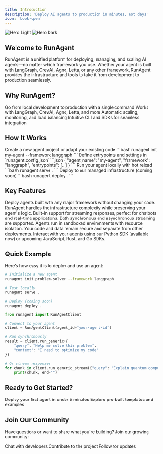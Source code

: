 ```yaml
---
title: Introduction
description: 'Deploy AI agents to production in minutes, not days'
icon: 'book-open'
---
```


<img
  className="block dark:hidden"
  src="/images/logo_light.svg"
  alt="Hero Light"
/>
<img
  className="hidden dark:block"
  src="/images/logo_dark.svg"
  alt="Hero Dark"
/>

## Welcome to RunAgent

RunAgent is a unified platform for deploying, managing, and scaling AI agents—no matter which framework you use. Whether your agent is built with LangGraph, CrewAI, Agno, Letta, or any other framework, RunAgent provides the infrastructure and tools to take it from development to production seamlessly.

## Why RunAgent?

<CardGroup cols={2}>
  <Card
    title="Deploy in Minutes"
    icon="rocket"
    href="/quickstart"
  >
    Go from local development to production with a single command
  </Card>
  <Card
    title="Framework Agnostic"
    icon="layer-group"
    href="/frameworks/overview"
  >
    Works with LangGraph, CrewAI, Agno, Letta, and more
  </Card>
  <Card
    title="Built for Scale"
    icon="chart-line"
    href="/deployment/cloud-deployment"
  >
    Automatic scaling, monitoring, and load balancing
  </Card>
  <Card
    title="Developer First"
    icon="code"
    href="/sdk/overview"
  >
    Intuitive CLI and SDKs for seamless integration
  </Card>
</CardGroup>

## How It Works

<Steps>
  <Step title="Initialize Your Project">
    Create a new agent project or adapt your existing code
    ```bash
    runagent init my-agent --framework langgraph
    ```
  </Step>
  <Step title="Configure Your Agent">
    Define entrypoints and settings in `runagent.config.json`
    ```json
    {
      "agent_name": "my-agent",
      "framework": "langgraph",
      "entrypoints": [...]
    }
    ```
  </Step>
  <Step title="Test Locally">
    Run your agent locally with hot reload
    ```bash
    runagent serve .
    ```
  </Step>
  <Step title="Deploy to Production">
    Deploy to our managed infrastructure (coming soon)
    ```bash
    runagent deploy .
    ```
  </Step>
</Steps>

## Key Features

<AccordionGroup>
  <Accordion title="Universal Framework Support">
    Deploy agents built with any major framework without changing your code. RunAgent handles the infrastructure complexity while preserving your agent's logic.
  </Accordion>
  <Accordion title="Response Streaming">
    Built-in support for streaming responses, perfect for chatbots and real-time applications. Both synchronous and asynchronous streaming are supported.
  </Accordion>
  <Accordion title="Secure Execution">
    Agents run in sandboxed environments with resource isolation. Your code and data remain secure and separate from other deployments.
  </Accordion>
  <Accordion title="Multi-Language SDKs">
    Interact with your agents using our Python SDK (available now) or upcoming JavaScript, Rust, and Go SDKs.
  </Accordion>
</AccordionGroup>

## Quick Example

Here's how easy it is to deploy and use an agent:

<CodeGroup>

```bash CLI
# Initialize a new agent
runagent init problem-solver --framework langgraph

# Test locally
runagent serve .

# Deploy (coming soon)
runagent deploy .
```

```python Python SDK
from runagent import RunAgentClient

# Connect to your agent
client = RunAgentClient(agent_id="your-agent-id")

# Run synchronously
result = client.run_generic({
    "query": "Help me solve this problem",
    "context": "I need to optimize my code"
})

# Or stream responses
for chunk in client.run_generic_stream({"query": "Explain quantum computing"}):
    print(chunk, end="")
```

</CodeGroup>

## Ready to Get Started?

<CardGroup cols={2}>
  <Card
    title="Quick Start Guide"
    icon="play"
    href="/quickstart"
  >
    Deploy your first agent in under 5 minutes
  </Card>
  <Card
    title="Browse Examples"
    icon="code"
    href="/resources/examples"
  >
    Explore pre-built templates and examples
  </Card>
</CardGroup>

## Join Our Community

Have questions or want to share what you're building? Join our growing community:

<CardGroup cols={3}>
  <Card
    title="Discord"
    icon="discord"
    href="https://discord.gg/runagent"
  >
    Chat with developers
  </Card>
  <Card
    title="GitHub"
    icon="github"
    href="https://github.com/runagent-dev/runagent"
  >
    Contribute to the project
  </Card>
  <Card
    title="Twitter"
    icon="x-twitter"
    href="https://twitter.com/runagent_ai"
  >
    Follow for updates
  </Card>
</CardGroup>